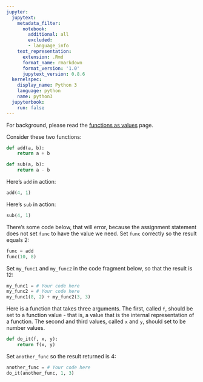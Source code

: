 ```yaml
---
jupyter:
  jupytext:
    metadata_filter:
      notebook:
        additional: all
        excluded:
        - language_info
    text_representation:
      extension: .Rmd
      format_name: rmarkdown
      format_version: '1.0'
      jupytext_version: 0.8.6
  kernelspec:
    display_name: Python 3
    language: python
    name: python3
  jupyterbook:
    run: false
---
```


For background, please read the [functions as
values](../functions-conditionals/functions_as_values) page.

Consider these two functions:

```python
def add(a, b):
    return a + b
```

```python
def sub(a, b):
    return a - b
```

Here's `add` in action:

```python
add(4, 1)
```

Here's `sub` in action:

```python
sub(4, 1)
```

There's some code below, that will error, because the assignment
statement does not set `func` to have the value we need. Set `func`
correctly so the result equals 2:

```python
func = add
func(10, 8)
```

Set `my_func1` and `my_func2` in the code fragment below, so that the
result is 12:

```python
my_func1 = # Your code here
my_func2 = # Your code here
my_func1(8, 2) + my_func2(3, 3)
```

Here is a function that takes three arguments.  The first, called `f`,
should be set to a function value \- that is, a value that is the
internal representation of a function.  The second and third values, called `x` and `y`, should set to be number values.

```python
def do_it(f, x, y):
    return f(x, y)
```

Set `another_func` so the result returned is 4:

```python
another_func = # Your code here
do_it(another_func, 1, 3)
```
